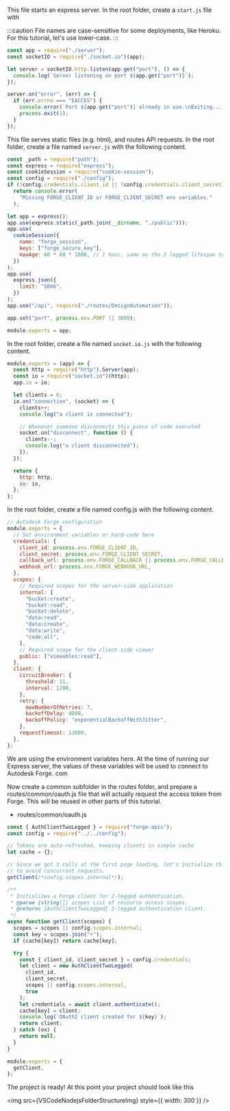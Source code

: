 
This file starts an express server. In the root folder, create a `start.js` file with

:::caution
File names are case-sensitive for some deployments, like Heroku. For this tutorial, let's use lower-case.
:::

```js title=start.js
const app = require("./server");
const socketIO = require("./socket.io")(app);

let server = socketIO.http.listen(app.get("port"), () => {
  console.log(`Server listening on port ${app.get("port")}`);
});

server.on("error", (err) => {
  if (err.errno === "EACCES") {
    console.error(`Port ${app.get("port")} already in use.\nExiting...`);
    process.exit(1);
  }
});
```

This file serves static files (e.g. html), and routes API requests. In the root folder, create a file named `server.js` with the following content.

```js title=server.js
const _path = require("path");
const express = require("express");
const cookieSession = require("cookie-session");
const config = require("./config");
if (!config.credentials.client_id || !config.credentials.client_secret)
  return console.error(
    "Missing FORGE_CLIENT_ID or FORGE_CLIENT_SECRET env variables."
  );

let app = express();
app.use(express.static(_path.join(__dirname, "./public")));
app.use(
  cookieSession({
    name: "forge_session",
    keys: ["forge_secure_key"],
    maxAge: 60 * 60 * 1000, // 1 hour, same as the 2 legged lifespan token
  })
);
app.use(
  express.json({
    limit: "50mb",
  })
);
app.use("/api", require("./routes/DesignAutomation"));

app.set("port", process.env.PORT || 3000);

module.exports = app;
```

In the root folder, create a file named `socket.io.js` with the following content.

```js title=socket.io.js
module.exports = (app) => {
  const http = require("http").Server(app);
  const io = require("socket.io")(http);
  app.io = io;

  let clients = 0;
  io.on("connection", (socket) => {
    clients++;
    console.log("a client is connected");

    // Whenever someone disconnects this piece of code executed
    socket.on("disconnect", function () {
      clients--;
      console.log("a client disconnected");
    });
  });

  return {
    http: http,
    io: io,
  };
};
```

In the root folder, create a file named config.js with the following content.

```js title=config.js
// Autodesk Forge configuration
module.exports = {
  // Set environment variables or hard-code here
  credentials: {
    client_id: process.env.FORGE_CLIENT_ID,
    client_secret: process.env.FORGE_CLIENT_SECRET,
    callback_url: process.env.FORGE_CALLBACK || process.env.FORGE_CALLBACK_URL,
    webhook_url: process.env.FORGE_WEBHOOK_URL,
  },
  scopes: {
    // Required scopes for the server-side application
    internal: [
      "bucket:create",
      "bucket:read",
      "bucket:delete",
      "data:read",
      "data:create",
      "data:write",
      "code:all",
    ],
    // Required scope for the client-side viewer
    public: ["viewables:read"],
  },
  client: {
    circuitBreaker: {
      threshold: 11,
      interval: 1200,
    },
    retry: {
      maxNumberOfRetries: 7,
      backoffDelay: 4000,
      backoffPolicy: "exponentialBackoffWithJitter",
    },
    requestTimeout: 13000,
  },
};
```

We are using the environment variables here. At the time of running our Express server, the values of these variables will be used to connect to Autodesk Forge. com

Now create a common subfolder in the routes folder, and prepare a routes/common/oauth.js file that will actually request the access token from Forge. This will be reused in other parts of this tutorial.

- routes/common/oauth.js

```js title=oauth.js
const { AuthClientTwoLegged } = require("forge-apis");
const config = require("../../config");

// Tokens are auto-refreshed, keeping clients in simple cache
let cache = {};

// Since we got 3 calls at the first page loading, let's initialize this one now,
// to avoid concurrent requests.
getClient(/*config.scopes.internal*/);

/**
 * Initializes a Forge client for 2-legged authentication.
 * @param {string[]} scopes List of resource access scopes.
 * @returns {AuthClientTwoLegged} 2-legged authentication client.
 */
async function getClient(scopes) {
  scopes = scopes || config.scopes.internal;
  const key = scopes.join("+");
  if (cache[key]) return cache[key];

  try {
    const { client_id, client_secret } = config.credentials;
    let client = new AuthClientTwoLegged(
      client_id,
      client_secret,
      scopes || config.scopes.internal,
      true
    );
    let credentials = await client.authenticate();
    cache[key] = client;
    console.log(`OAuth2 client created for ${key}`);
    return client;
  } catch (ex) {
    return null;
  }
}

module.exports = {
  getClient,
};
```

The project is ready! At this point your project should look like this

<img src={VSCodeNodejsFolderStructureImg} style={{ width: 300 }} />
